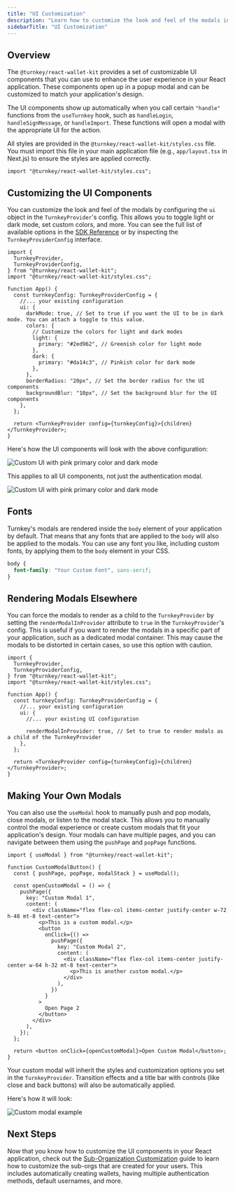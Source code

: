 ```yaml
---
title: "UI Customization"
description: "Learn how to customize the look and feel of the modals in your React app using the provided UI components."
sidebarTitle: "UI Customization"
---
```


## Overview

The `@turnkey/react-wallet-kit` provides a set of customizable UI components that you can use to enhance the user experience in your React application. These components open up in a popup modal and can be customized to match your application's design.

The UI components show up automatically when you call certain `"handle"` functions from the `useTurnkey` hook, such as `handleLogin`, `handleSignMessage`, or `handleImport`. These functions will open a modal with the appropriate UI for the action.

All styles are provided in the `@turnkey/react-wallet-kit/styles.css` file. You must import this file in your main application file (e.g., `app/layout.tsx` in Next.js) to ensure the styles are applied correctly.

```tsx
import "@turnkey/react-wallet-kit/styles.css";
```

## Customizing the UI Components

You can customize the look and feel of the modals by configuring the `ui` object in the `TurnkeyProvider`'s config. This allows you to toggle light or dark mode, set custom colors, and more. You can see the full list of available options in the [SDK Reference](/sdks/react/sdk-reference) or by inspecting the `TurnkeyProviderConfig` interface.

```tsx
import {
  TurnkeyProvider,
  TurnkeyProviderConfig,
} from "@turnkey/react-wallet-kit";
import "@turnkey/react-wallet-kit/styles.css";

function App() {
  const turnkeyConfig: TurnkeyProviderConfig = {
    //... your existing configuration
    ui: {
      darkMode: true, // Set to true if you want the UI to be in dark mode. You can attach a toggle to this value.
      colors: {
        // Customize the colors for light and dark modes
        light: {
          primary: "#2ed962", // Greenish color for light mode
        },
        dark: {
          primary: "#da14c3", // Pinkish color for dark mode
        },
      },
      borderRadius: "20px", // Set the border radius for the UI components
      backgroundBlur: "10px", // Set the background blur for the UI components
    },
  };

  return <TurnkeyProvider config={turnkeyConfig}>{children}</TurnkeyProvider>;
}
```

Here's how the UI components will look with the above configuration:

<img
  src="/images/sdks/img/react/auth-component-dark.png"
  alt="Custom UI with pink primary color and dark mode"
/>

This applies to all UI components, not just the authentication modal.

<img
  src="/images/sdks/img/react/sign-component-dark.png"
  alt="Custom UI with pink primary color and dark mode"
/>

## Fonts

Turnkey's modals are rendered inside the `body` element of your application by default. That means that any fonts that are applied to the `body` will also be applied to the modals. You can use any font you like, including custom fonts, by applying them to the `body` element in your CSS.

```css
body {
  font-family: "Your Custom Font", sans-serif;
}
```

## Rendering Modals Elsewhere

You can force the modals to render as a child to the `TurnkeyProvider` by setting the `renderModalInProvider` attribute to `true` in the `TurnkeyProvider`'s config. This is useful if you want to render the modals in a specific part of your application, such as a dedicated modal container. This may cause the modals to be distorted in certain cases, so use this option with caution.

```tsx
import {
  TurnkeyProvider,
  TurnkeyProviderConfig,
} from "@turnkey/react-wallet-kit";
import "@turnkey/react-wallet-kit/styles.css";

function App() {
  const turnkeyConfig: TurnkeyProviderConfig = {
    //... your existing configuration
    ui: {
      //... your existing UI configuration

      renderModalInProvider: true, // Set to true to render modals as a child of the TurnkeyProvider
    },
  };

  return <TurnkeyProvider config={turnkeyConfig}>{children}</TurnkeyProvider>;
}
```

## Making Your Own Modals

You can also use the `useModal` hook to manually push and pop modals, close modals, or listen to the modal stack. This allows you to manually control the modal experience or create custom modals that fit your application's design. Your modals can have multiple pages, and you can navigate between them using the `pushPage` and `popPage` functions.

```tsx
import { useModal } from "@turnkey/react-wallet-kit";

function CustomModalButton() {
  const { pushPage, popPage, modalStack } = useModal();

  const openCustomModal = () => {
    pushPage({
      key: "Custom Modal 1",
      content: (
        <div className="flex flex-col items-center justify-center w-72 h-48 mt-8 text-center">
          <p>This is a custom modal.</p>
          <button
            onClick={() =>
              pushPage({
                key: "Custom Modal 2",
                content: (
                  <div className="flex flex-col items-center justify-center w-64 h-32 mt-8 text-center">
                    <p>This is another custom modal.</p>
                  </div>
                ),
              })
            }
          >
            Open Page 2
          </button>
        </div>
      ),
    });
  };

  return <button onClick={openCustomModal}>Open Custom Modal</button>;
}
```

Your custom modal will inherit the styles and customization options you set in the `TurnkeyProvider`. Transition effects and a title bar with controls (like close and back buttons) will also be automatically applied.

Here's how it will look:

<img src="/images/sdks/img/react/custom-modal.gif" alt="Custom modal example" />

## Next Steps

Now that you know how to customize the UI components in your React application, check out the [Sub-Organization Customization](/sdks/react/sub-organization-customization) guide to learn how to customize the sub-orgs that are created for your users. This includes automatically creating wallets, having multiple authentication methods, default usernames, and more.
